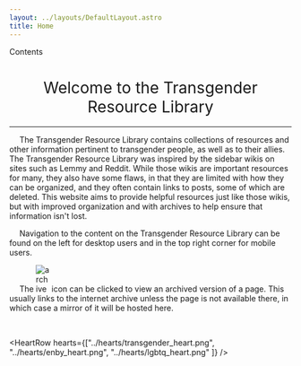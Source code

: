 ```yaml
---
layout: ../layouts/DefaultLayout.astro
title: Home
---
```


<div id="toc" class="contents-table">
  <ul>
    <li></li>
  </ul>
  <span><p>Contents</p></span>
</div>

<h1 style="text-align:center; font-weight:normal;">Welcome to the Transgender Resource Library</h1>

---

&emsp; The Transgender Resource Library contains collections of resources and other information
pertinent to transgender people, as well as to their allies. The Transgender Resource Library
was inspired by the sidebar wikis on sites such as Lemmy and Reddit. While those wikis are important
resources for many, they also have some flaws, in that they are limited with how they can be 
organized, and they often contain links to posts, some of which are deleted. This website aims
to provide helpful resources just like those wikis, but with improved organization and with
archives to help ensure that information isn't lost.

&emsp; Navigation to the content on the Transgender Resource Library can be found on the left for
desktop users and in the top right corner for mobile users.

&emsp; The <img style="display:inline; vertical-align:bottom; max-width:1.5rem;" src="../icons/archive.svg" alt="archive" />
icon can be clicked to view an archived version of a page. This usually links to the internet
archive unless the page is not available there, in which case a mirror of it will be hosted here.

&nbsp;

<HeartRow hearts={["../hearts/transgender_heart.png",
                   "../hearts/enby_heart.png",
                   "../hearts/lgbtq_heart.png" ]} />

